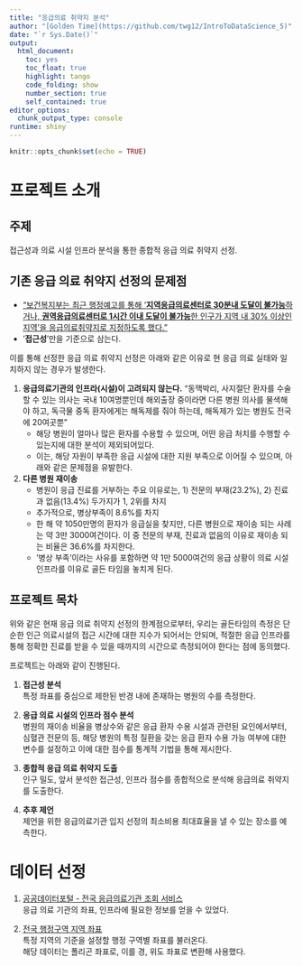 ---
title: "응급의료 취약지 분석"
author: "[Golden Time](https://github.com/twg12/IntroToDataScience_5)"
date: "`r Sys.Date()`"
output:
  html_document: 
    toc: yes
    toc_float: true
    highlight: tango
    code_folding: show
    number_section: true
    self_contained: true
editor_options: 
  chunk_output_type: console
runtime: shiny
---

```{r setup, include=FALSE}
knitr::opts_chunk$set(echo = TRUE)
```

# 프로젝트 소개
## 주제
접근성과 의료 시설 인프라 분석을 통한 종합적 응급 의료 취약지 선정.

## 기존 응급 의료 취약지 선정의 문제점

- ["보건복지부는 최근 행정예고를 통해 ‘**지역응급의료센터로 30분내 도달이 불가능**하거나, **권역응급의료센터로 1시간 이내 도달이 불가능**한 인구가 지역 내 30% 이상인 지역’을 응급의료취약지로 지정하도록 했다."](http://www.docdocdoc.co.kr/news/articleView.html?idxno=1038322)
- '**접근성**'만을 기준으로 삼는다.

이를 통해 선정한 응급 의료 취약지 선정은 아래와 같은 이유로 현 응급 의료 실태와 일치하지 않는 경우가 발생한다.

1. **응급의료기관의 인프라(시설)이 고려되지 않는다.**
"동맥박리, 사지절단 환자를 수술할 수 있는 의사는 국내 10여명뿐인데 해외출장 중이라면 다른 병원 의사를 물색해야 하고, 독극물 중독 환자에게는 해독제를 줘야 하는데, 해독제가 있는 병원도 전국에 20여곳뿐"
    - 해당 병원이 얼마나 많은 환자를 수용할 수 있으며, 어떤 응급 처치를 수행할 수 있는지에 대한 분석이 제외되어있다.
    - 이는, 해당 자원이 부족한 응급 시설에 대한 지원 부족으로 이어질 수 있으며, 아래와 같은 문제점을 유발한다.  
  
2. **다른 병원 재이송**
    - 병원이 응급 진료를 거부하는 주요 이유로는,  1) 전문의 부재(23.2%), 2) 진료과 없음(13.4%) 두가지가 1, 2위를 차지
    - 추가적으로, 병상부족이 8.6%를 차지
    - 한 해 약 1050만명의 환자가 응급실을 찾지만, 다른 병원으로 재이송 되는 사례는 약 3만 3000여건이다. 이 중 전문의 부재, 진료과 없음의 이유로 재이송 되는 비율은 36.6%를 차지한다. 
    - '병상 부족'이라는 사유를 포함하면 약 1만 5000여건의 응급 상황이 의료 시설 인프라를 이유로 골든 타임을 놓치게 된다.

## 프로젝트 목차

위와 같은 현재 응급 의료 취약지 선정의 한계점으로부터, 우리는 골든타임의 측정은 단순한 인근 의료시설의 접근 시간에 대한 지수가 되어서는 안되며, 적절한 응급 인프라를 통해 정확한 진료를 받을 수 있을 때까지의 시간으로 측정되어야 한다는 점에 동의했다.
  
프로젝트는 아래와 같이 진행된다.
  
1. **접근성 분석**  
특정 좌표를 중심으로 제한된 반경 내에 존재하는 병원의 수를 측정한다.  

1. **응급 의료 시설의 인프라 점수 분석**  
병원의 재이송 비율을 병상수와 같은 응급 환자 수용 시설과 관련된 요인에서부터, 심혈관 전문의 등, 해당 병원의 특정 질환을 갖는 응급 환자 수용 가능 여부에 대한 변수를 설정하고 이에 대한 점수를 통계적 기법을 통해 제시한다.  

1. **종합적 응급 의료 취약지 도출**  
인구 밀도, 앞서 분석한 접근성, 인프라 점수를 종합적으로 분석해 응급의료 취약지를 도출한다.  

1. **추후 제언**  
제언을 위한 응급의료기관 입지 선정의 최소비용 최대효율을 낼 수 있는 장소를 예측한다.

# 데이터 선정

1. [공공데이터포털 - 전국 응급의료기관 조회 서비스](https://www.data.go.kr/data/15000563/openapi.do)  
응급 의료 기관의 좌표, 인프라에 필요한 정보를 얻을 수 있었다.

2. [전국 행정구역 지역 좌표](http://www.gisdeveloper.co.kr/?p=2332)  
특정 지역의 기준을 설정할 행정 구역별 좌표를 불러온다.  
해당 데이터는 폴리곤 좌표로, 이를 경, 위도 좌표로 변환해 사용했다.